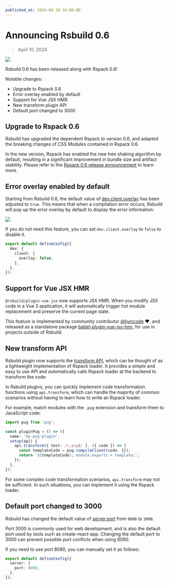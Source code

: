 ```yaml
---
published_at: 2024-04-10 18:00:00
---
```


# Announcing Rsbuild 0.6

> April 10, 2024

![](https://assets.rspack.dev/rsbuild/rsbuild-banner-v0-6.png)

Rsbuild 0.6 has been released along with Rspack 0.6!

Notable changes:

- Upgrade to Rspack 0.6
- Error overlay enabled by default
- Support for Vue JSX HMR
- New transform plugin API
- Default port changed to 3000

## Upgrade to Rspack 0.6

Rsbuild has upgraded the dependent Rspack to version 0.6, and adapted the breaking changes of CSS Modules contained in Rspack 0.6.

In the new version, Rspack has enabled the new tree shaking algorithm by default, resulting in a significant improvement in bundle size and artifact stability. Please refer to the [Rspack 0.6 release announcement](https://rspack.dev/blog/announcing-0-6) to learn more.

## Error overlay enabled by default

Starting from Rsbuild 0.6, the default value of [dev.client.overlay](/config/dev/client) has been adjusted to `true`. This means that when a compilation error occurs, Rsbuild will pop up the error overlay by default to display the error information:

![](https://assets.rspack.dev/rsbuild/assets/rsbuild-error-overlay.png)

If you do not need this feature, you can set `dev.client.overlay` to `false` to disable it.

```ts title="rsbuild.config.ts"
export default defineConfig({
  dev: {
    client: {
      overlay: false,
    },
  },
});
```

## Support for Vue JSX HMR

`@rsbuild/plugin-vue-jsx` now supports JSX HMR. When you modify JSX code in a Vue 3 application, it will automatically trigger hot module replacement and preserve the current page state.

This feature is implemented by community contributor [@liyincode](https://github.com/liyincode) ❤️, and released as a standalone package [babel-plugin-vue-jsx-hmr](https://github.com/liyincode/babel-plugin-vue-jsx-hmr), for use in projects outside of Rsbuild.

## New transform API

Rsbuild plugin now supports the [transform API](/plugins/dev/core#apitransform), which can be thought of as a lightweight implementation of Rspack loader. It provides a simple and easy to use API and automatically calls Rspack loader at the backend to transform the code.

In Rsbuild plugins, you can quickly implement code transformation functions using `api.transform`, which can handle the majority of common scenarios without having to learn how to write an Rspack loader.

For example, match modules with the `.pug` extension and transform them to JavaScript code:

```ts
import pug from 'pug';

const pluginPug = () => ({
  name: 'my-pug-plugin',
  setup(api) {
    api.transform({ test: /\.pug$/ }, ({ code }) => {
      const templateCode = pug.compileClient(code, {});
      return `${templateCode}; module.exports = template;`;
    });
  },
});
```

For some complex code transformation scenarios, `api.transform` may not be sufficient. In such situations, you can implement it using the Rspack loader.

## Default port changed to 3000

Rsbuild has changed the default value of [server.port](/config/server/port) from `8080` to `3000`.

Port 3000 is commonly used for web development, and is also the default port used by tools such as create-react-app. Changing the default port to 3000 can prevent possible port conflicts when using 8080.

If you need to use port 8080, you can manually set it as follows:

```ts title="rsbuild.config.ts"
export default defineConfig({
  server: {
    port: 8080,
  },
});
```
